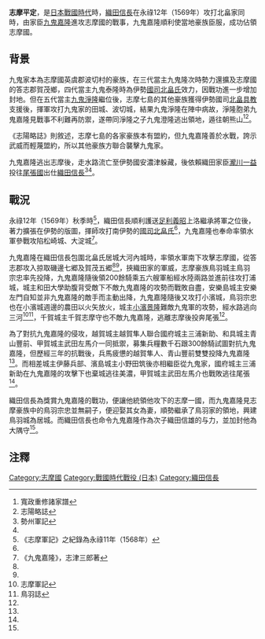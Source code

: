{{Infobox Military Conflict
|conflict=志摩平定
|partof=[[日本战国|日本战国]]
|date= 永祿12年（1569年）
|place= [[志摩國|志摩國]]
|result= 織田軍勝利
|combatant1=[[九鬼嘉隆|九鬼嘉隆]]（織田軍）
|combatant2=志摩豪族
|strength1= 不明
|strength2= 不明
|casualties1 = 不明
|casualties2 = 不明
}}
'''志摩平定'''，是[[日本戰國時代|日本戰國時代]]時，[[織田信長|織田信長]]在永祿12年（1569年）攻打北畠家同時，由家臣[[九鬼嘉隆|九鬼嘉隆]]進攻志摩國的戰事，九鬼嘉隆順利使當地豪族臣服，成功佔領志摩國。
== 背景 ==
九鬼家本為志摩國英虞郡波切村的豪族，在三代當主九鬼隆次時勢力還擴及志摩國的答志郡賀茂鄉，四代當主九鬼泰隆時為伊勢[[國司|國司]][[北畠氏|北畠氏]]效力，因戰功進一步增加封地。但在五代當主[[九鬼淨隆|九鬼淨隆]]繼位後，志摩七島的其他豪族獲得伊勢國司[[北畠具教|北畠具教]]支援後，揮軍攻打九鬼家的田城、波切城，結果九鬼淨隆在陣中病故，淨隆胞弟九鬼嘉隆見戰事不利難再防禦，遂帶同淨隆之子九鬼澄隆逃出領地，遁往朝熊山<ref>寬政重修諸家譜</ref><ref name="#1">志陽略誌</ref>。

《志陽略誌》則敘述，志摩七島的各家豪族本有盟約，但九鬼嘉隆善於水戰，誇示武威而輕蔑盟約，所以其他豪族方聯合襲擊九鬼家。

九鬼嘉隆逃出志摩後，走水路流亡至伊勢國安濃津躲藏，後依賴織田家臣[[瀧川一益|瀧川一益]]投往[[尾張國|尾張國]]出仕[[織田信長|織田信長]]<ref name="#2">勢州軍記</ref><ref name="#1"/>。
== 戰況 ==
永祿12年（1569年）秋季時<ref>《志摩軍記》之紀錄為永祿11年（1568年）</ref>，織田信長順利護送[[足利義昭|足利義昭]]上洛繼承將軍之位後，著力擴張在伊勢的版圖，揮師攻打南伊勢的[[國司|國司]][[北畠氏|北畠氏]]<ref name="#2"/>，九鬼嘉隆也奉命率領水軍參戰攻陷松崎城、大淀城<ref>《九鬼嘉隆》，志津三郎著</ref>。

九鬼嘉隆在織田信長包圍北畠氏居城大河內城時，率領水軍南下攻擊志摩國，從答志郡攻入掠取磯邊七郷及賀茂五郷<ref name="#2"/><ref name="#1"/>，挾織田家的軍威，志摩豪族鳥羽城主鳥羽宗忠率先投降，九鬼嘉隆隨後領200餘騎乘五六艘軍船經水陸兩路並進前往攻打浦城，城主和田大學助腹背受敵下不敵九鬼嘉隆的攻勢而戰敗自盡，安樂島城主安樂左門自知並非九鬼嘉隆的敵手而主動出降，九鬼嘉隆隨後又攻打小濱城，鳥羽宗忠也在小濱城週邊的農田以火矢放火，城主[[小濱景隆|小濱景隆]]難敵九鬼軍的攻勢，經水路逃向三河<ref name="#3">志摩軍記</ref><ref>鳥羽誌</ref>，千賀城主千賀志摩守也不敵九鬼嘉隆，逃離志摩後投奔尾張<ref name="#3"/>。

為了對抗九鬼嘉隆的侵攻，越賀城主越賀隼人聯合國府城主三浦新助、和具城主青山豐前、甲賀城主武田左馬介一同抵禦，募集兵糧數千石跟300餘騎試圖對抗九鬼嘉隆，但歷經三年的抗戰後，兵馬疲憊的越賀隼人、青山豐前雙雙投降九鬼嘉隆<ref name="#3"/>。而相差城主伊藤兵部、濱島城主小野田筑後亦相繼臣從九鬼家，國府城主三浦新助在九鬼嘉隆的攻擊下也棄城逃往美濃，甲賀城主武田左馬介也戰敗逃往尾張<ref name="#1"/>。

織田信長為獎賞九鬼嘉隆的戰功，便讓他統領他攻下的志摩一國，而九鬼嘉隆見志摩豪族中的鳥羽宗忠並無嗣子，便迎娶其女為妻，順勢繼承了鳥羽家的領地，興建鳥羽城為居城。而織田信長也命令九鬼嘉隆作為次子織田信雄的与力，並加封他為大隅守<ref name="#1"/>。

== 注釋 ==
{{Reflist}}
[[Category:志摩國|Category:志摩國]]
[[Category:戰國時代戰役_(日本)|Category:戰國時代戰役 (日本)]]
[[Category:織田信長|Category:織田信長]]